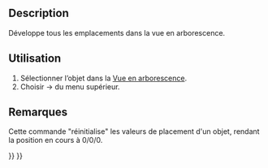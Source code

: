 <languages/>

{{Docnav/fr
|[[OpenSCAD_Edgestofaces/fr|Convertir des arêtes en faces]]
|[[OpenSCAD_ExplodeGroup/fr|Dégrouper]]
|[[OpenSCAD_Workbench/fr|Atelier OpenSCAD]]
|IconL=OpenSCAD_Edgestofaces.svg
|IconR=OpenSCAD_ExplodeGroup.svg
|IconC=Workbench_OpenSCAD.svg
}}

{{GuiCommand/fr
|Name=OpenSCAD ExpandPlacements
|Name/fr=OpenSCAD Développer les placements
|MenuLocation=OpenSCAD → Développer les placements
‏‎|Workbenches=[[OpenSCAD_Workbench/fr|OpenSCAD]]
}}

==Description== 

Développe tous les emplacements dans la vue en arborescence.

<span id="Usage"></span>
==Utilisation== 

<div class="mw-translate-fuzzy">
#Sélectionner l’objet dans la [[Tree_view/fr|Vue en arborescence]].
#Choisir {{KEY|OpenSCAD}} → {{KEY|[[Image:OpenSCAD_ExpandPlacements.svg|32px]] Développer les placements}} du menu supérieur.
</div>

<span id="Notes"></span>
==Remarques== 

<div class="mw-translate-fuzzy">
Cette commande "réinitialise" les valeurs de placement d'un objet, rendant la position en cours à 0/0/0.
</div>


{{Docnav/fr
|[[OpenSCAD_Edgestofaces/fr|Convertir des arêtes en faces]]
|[[OpenSCAD_ExplodeGroup/fr|Dégrouper]]
|[[OpenSCAD_Workbench/fr|Atelier OpenSCAD]]
|IconL=OpenSCAD_Edgestofaces.svg
|IconR=OpenSCAD_ExplodeGroup.svg
|IconC=Workbench_OpenSCAD.svg
}}

{{OpenSCAD_Tools_navi{{#translation:}}}}
{{Userdocnavi{{#translation:}}}}